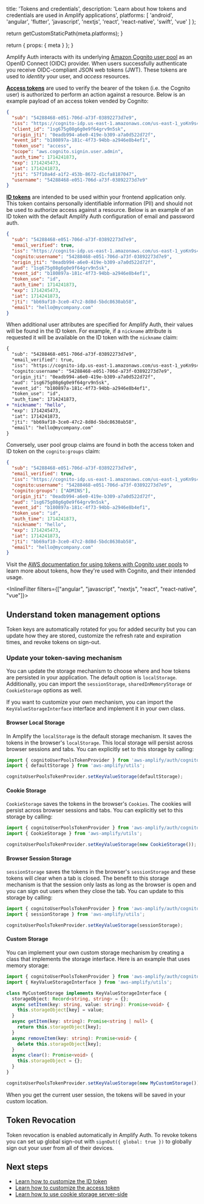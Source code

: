 
  title: 'Tokens and credentials',
  description: 'Learn about how tokens and credentials are used in Amplify applications',
  platforms: [
    'android',
    'angular',
    'flutter',
    'javascript',
    'nextjs',
    'react',
    'react-native',
    'swift',
    'vue'
  ]
};

  return getCustomStaticPath(meta.platforms);
}

  return {
    props: {
      meta
    }
  };
}

Amplify Auth interacts with its underlying [Amazon Cognito user pool](https://docs.aws.amazon.com/cognito/latest/developerguide/cognito-user-identity-pools.html) as an OpenID Connect (OIDC) provider. When users successfully authenticate you receive OIDC-compliant JSON web tokens (JWT). These tokens are used to _identity_ your user, and _access_ resources.

[**Access tokens**](https://docs.aws.amazon.com/cognito/latest/developerguide/amazon-cognito-user-pools-using-the-access-token.html) are used to verify the bearer of the token (i.e. the Cognito user) is authorized to perform an action against a resource. Below is an example payload of an access token vended by Cognito:

```json
{
  "sub": "54288468-e051-706d-a73f-03892273d7e9",
  "iss": "https://cognito-idp.us-east-1.amazonaws.com/us-east-1_yoKn9s4Tq",
  "client_id": "1sg675g08g6g0e9f64grv9n5sk",
  "origin_jti": "0eadb994-a6e0-419e-b309-a7a0d522d72f",
  "event_id": "b180897a-181c-4f73-94bb-a2946e8b4ef1",
  "token_use": "access",
  "scope": "aws.cognito.signin.user.admin",
  "auth_time": 1714241873,
  "exp": 1714245473,
  "iat": 1714241873,
  "jti": "57f10a4d-a1f2-453b-8672-d1cfa8187047",
  "username": "54288468-e051-706d-a73f-03892273d7e9"
}
```

[**ID tokens**](https://docs.aws.amazon.com/cognito/latest/developerguide/amazon-cognito-user-pools-using-the-id-token.html) are intended to be used within your frontend application only. This token contains personally identifiable information (PII) and should not be used to authorize access against a resource. Below is an example of an ID token with the default Amplify Auth configuration of email and password auth.

```json
{
  "sub": "54288468-e051-706d-a73f-03892273d7e9",
  "email_verified": true,
  "iss": "https://cognito-idp.us-east-1.amazonaws.com/us-east-1_yoKn9s4Tq",
  "cognito:username": "54288468-e051-706d-a73f-03892273d7e9",
  "origin_jti": "0eadb994-a6e0-419e-b309-a7a0d522d72f",
  "aud": "1sg675g08g6g0e9f64grv9n5sk",
  "event_id": "b180897a-181c-4f73-94bb-a2946e8b4ef1",
  "token_use": "id",
  "auth_time": 1714241873,
  "exp": 1714245473,
  "iat": 1714241873,
  "jti": "bb69af10-3ce0-47c2-8d8d-5bdc8630ab58",
  "email": "hello@mycompany.com"
}
```

When additional user attributes are specified for Amplify Auth, their values will be found in the ID token. For example, if a `nickname` attribute is requested it will be available on the ID token with the `nickname` claim:

```diff
{
  "sub": "54288468-e051-706d-a73f-03892273d7e9",
  "email_verified": true,
  "iss": "https://cognito-idp.us-east-1.amazonaws.com/us-east-1_yoKn9s4Tq",
  "cognito:username": "54288468-e051-706d-a73f-03892273d7e9",
  "origin_jti": "0eadb994-a6e0-419e-b309-a7a0d522d72f",
  "aud": "1sg675g08g6g0e9f64grv9n5sk",
  "event_id": "b180897a-181c-4f73-94bb-a2946e8b4ef1",
  "token_use": "id",
  "auth_time": 1714241873,
+ "nickname": "hello",
  "exp": 1714245473,
  "iat": 1714241873,
  "jti": "bb69af10-3ce0-47c2-8d8d-5bdc8630ab58",
  "email": "hello@mycompany.com"
}
```

Conversely, user pool group claims are found in both the access token and ID token on the `cognito:groups` claim:

```json
{
  "sub": "54288468-e051-706d-a73f-03892273d7e9",
  "email_verified": true,
  "iss": "https://cognito-idp.us-east-1.amazonaws.com/us-east-1_yoKn9s4Tq",
  "cognito:username": "54288468-e051-706d-a73f-03892273d7e9",
  "cognito:groups": ["ADMINS"],
  "origin_jti": "0eadb994-a6e0-419e-b309-a7a0d522d72f",
  "aud": "1sg675g08g6g0e9f64grv9n5sk",
  "event_id": "b180897a-181c-4f73-94bb-a2946e8b4ef1",
  "token_use": "id",
  "auth_time": 1714241873,
  "nickname": "hello",
  "exp": 1714245473,
  "iat": 1714241873,
  "jti": "bb69af10-3ce0-47c2-8d8d-5bdc8630ab58",
  "email": "hello@mycompany.com"
}
```

Visit the [AWS documentation for using tokens with Cognito user pools](https://docs.aws.amazon.com/cognito/latest/developerguide/amazon-cognito-user-pools-using-tokens-with-identity-providers.html) to learn more about tokens, how they're used with Cognito, and their intended usage.

<InlineFilter filters={["angular", "javascript", "nextjs", "react", "react-native", "vue"]}>

## Understand token management options

Token keys are automatically rotated for you for added security but you can update how they are stored, customize the refresh rate and expiration times, and revoke tokens on sign-out.

### Update your token-saving mechanism

You can update the storage mechanism to choose where and how tokens are persisted in your application. The default option is `localStorage`. Additionally, you can import the `sessionStorage`, `sharedInMemoryStorage` or `CookieStorage` options as well.

If you want to customize your own mechanism, you can import the `KeyValueStorageInterface` interface and implement it in your own class.

#### Browser Local Storage

In Amplify the `localStorage` is the default storage mechanism. It saves the tokens in the browser's `localStorage`. This local storage will persist across browser sessions and tabs. You can explicitly set to this storage by calling:

```ts
import { cognitoUserPoolsTokenProvider } from 'aws-amplify/auth/cognito';
import { defaultStorage } from 'aws-amplify/utils';

cognitoUserPoolsTokenProvider.setKeyValueStorage(defaultStorage);
```

#### Cookie Storage

`CookieStorage` saves the tokens in the browser's `Cookies`. The cookies will persist across browser sessions and tabs. You can explicitly set to this storage by calling:

```ts
import { cognitoUserPoolsTokenProvider } from 'aws-amplify/auth/cognito';
import { CookieStorage } from 'aws-amplify/utils';

cognitoUserPoolsTokenProvider.setKeyValueStorage(new CookieStorage());
```

#### Browser Session Storage

`sessionStorage` saves the tokens in the browser's `sessionStorage` and these tokens will clear when a tab is closed. The benefit to this storage mechanism is that the session only lasts as long as the browser is open and you can sign out users when they close the tab. You can update to this storage by calling:

```ts
import { cognitoUserPoolsTokenProvider } from 'aws-amplify/auth/cognito';
import { sessionStorage } from 'aws-amplify/utils';

cognitoUserPoolsTokenProvider.setKeyValueStorage(sessionStorage);
```

#### Custom Storage

You can implement your own custom storage mechanism by creating a class that implements the storage interface. Here is an example that uses memory storage:

```ts
import { cognitoUserPoolsTokenProvider } from 'aws-amplify/auth/cognito';
import { KeyValueStorageInterface } from 'aws-amplify/utils';

class MyCustomStorage implements KeyValueStorageInterface {
  storageObject: Record<string, string> = {};
  async setItem(key: string, value: string): Promise<void> {
    this.storageObject[key] = value;
  }
  async getItem(key: string): Promise<string | null> {
    return this.storageObject[key];
  }
  async removeItem(key: string): Promise<void> {
    delete this.storageObject[key];
  }
  async clear(): Promise<void> {
    this.storageObject = {};
  }
}

cognitoUserPoolsTokenProvider.setKeyValueStorage(new MyCustomStorage());
```

When you get the current user session, the tokens will be saved in your custom location.

</InlineFilter>

## Token Revocation

Token revocation is enabled automatically in Amplify Auth. To revoke tokens you can set up global sign-out with `signOut({ global: true })` to globally sign out your user from all of their devices.

## Next steps

- [Learn how to customize the ID token](/[platform]/build-a-backend/auth/examples/customize-id-token/)
- [Learn how to customize the access token](/[platform]/build-a-backend/auth/examples/customize-access-token/)
- [Learn how to use cookie storage server-side](/[platform]/build-a-backend/auth/connect-your-frontend/server-side/)


